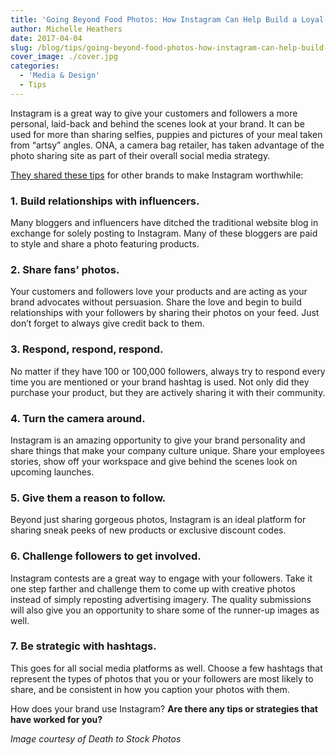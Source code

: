 ```yaml
---
title: 'Going Beyond Food Photos: How Instagram Can Help Build a Loyal Fan Base for Your Brand'
author: Michelle Heathers
date: 2017-04-04
slug: /blog/tips/going-beyond-food-photos-how-instagram-can-help-build-a-loyal-fan-base-for-your-brand
cover_image: ./cover.jpg
categories:
  - 'Media & Design'
  - Tips
---
```


Instagram is a great way to give your customers and followers a more personal, laid-back and behind the scenes look at your brand. It can be used for more than sharing selfies, puppies and pictures of your meal taken from “artsy” angles. ONA, a camera bag retailer, has taken advantage of the photo sharing site as part of their overall social media strategy.

[They shared these tips][1] for other brands to make Instagram worthwhile:

### 1. Build relationships with influencers.

Many bloggers and influencers have ditched the traditional website blog in exchange for solely posting to Instagram. Many of these bloggers are paid to style and share a photo featuring products.

### 2. Share fans’ photos.

Your customers and followers love your products and are acting as your brand advocates without persuasion. Share the love and begin to build relationships with your followers by sharing their photos on your feed. Just don’t forget to always give credit back to them.

### 3. Respond, respond, respond.

No matter if they have 100 or 100,000 followers, always try to respond every time you are mentioned or your brand hashtag is used. Not only did they purchase your product, but they are actively sharing it with their community.

### 4. Turn the camera around.

Instagram is an amazing opportunity to give your brand personality and share things that make your company culture unique. Share your employees stories, show off your workspace and give behind the scenes look on upcoming launches.

### 5. Give them a reason to follow.

Beyond just sharing gorgeous photos, Instagram is an ideal platform for sharing sneak peeks of new products or exclusive discount codes.

### 6. Challenge followers to get involved.

Instagram contests are a great way to engage with your followers. Take it one step farther and challenge them to come up with creative photos instead of simply reposting advertising imagery. The quality submissions will also give you an opportunity to share some of the runner-up images as well.

### 7. Be strategic with hashtags.

This goes for all social media platforms as well. Choose a few hashtags that represent the types of photos that you or your followers are most likely to share, and be consistent in how you caption your photos with them.

How does your brand use Instagram? **Are there any tips or strategies that have worked for you?**

_Image courtesy of Death to Stock Photos_

[1]: http://www.wework.com/magazine/knowledge/7-ways-make-instagram-worth/
